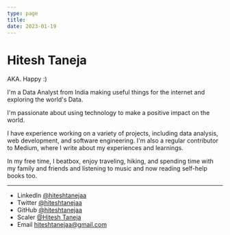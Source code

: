 ```yaml
---
type: page
title: 
date: 2023-01-19
---
```


# Hitesh Taneja
AKA. Happy :)

I'm a Data Analyst from India making useful things for the internet and exploring the world's Data.

I'm passionate about using technology to make a positive impact on the world.

I have experience working on a variety of projects, including data analysis, web development, and software engineering. I'm also a regular contributor to Medium, where I write about my experiences and learnings.

In my free time, I beatbox, enjoy traveling, hiking, and spending time with my family and friends and listening to music and now reading self-help books too.

---

- LinkedIn [@hiteshtanejaa](https://www.linkedin.com/in/hiteshtanejaa/)
- Twitter [@hiteshtanejaa](https://twitter.com/hiteshtanejaa)
- GitHub [@hiteshtanejaa](https://github.com/hiteshtanejaa)
- Scaler [@Hitesh Taneja](https://www.scaler.com/academy/profile/330394bf702e/)
- Email hiteshtanejaa@gmail.com
